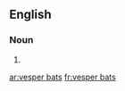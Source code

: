 
==English==

===Noun===
{{head|en}}

# {{plural of|vesper bat}}

[[ar:vesper bats]]
[[fr:vesper bats]]